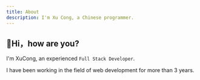 ```yaml
---
title: About
description: I'm Xu Cong, a Chinese programmer.
---
```


## 👋Hi，how are you?


I'm XuCong, an experienced `Full Stack Developer`.

I have been working in the field of web development for more than 3 years.